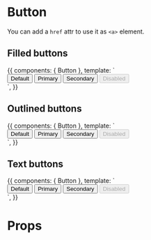 

<Meta title="Components/Buttons" component={Button} />

# Button

You can add a `href` attr to use it as `<a>` element.

## Filled buttons

<Preview>
  <Story name="Filled" parameters={{ decorators: [withKnobs] }}>
    {{
      components: { Button },
      template: `
        <div>
          <Button>Default</Button>
          <Button color="primary">Primary</Button>
          <Button color="secondary">Secondary</Button>
          <Button disabled>Disabled</Button>
        </div>
      `,
    }}
  </Story>
</Preview>

## Outlined buttons

<Preview>
  <Story name="Outlined">
    {{
      components: { Button },
      template: `
        <div>
          <Button variant="outlined">Default</Button>
          <Button color="primary" variant="outlined">
            Primary
          </Button>
          <Button color="secondary" variant="outlined">
            Secondary
          </Button>
          <Button disabled variant="outlined">
            Disabled
          </Button>
        </div>
      `,
    }}
  </Story>
</Preview>

## Text buttons

<Preview>
  <Story name="Text">
    {{
      components: { Button },
      template: `
        <div>
          <Button variant="text">Default</Button>
          <Button color="primary" variant="text">
            Primary
          </Button>
          <Button color="secondary" variant="text">
            Secondary
          </Button>
          <Button disabled variant="text">
            Disabled
          </Button>
        </div>
      `,
    }}
  </Story>
</Preview>

# Props

<Props of={Button} />
